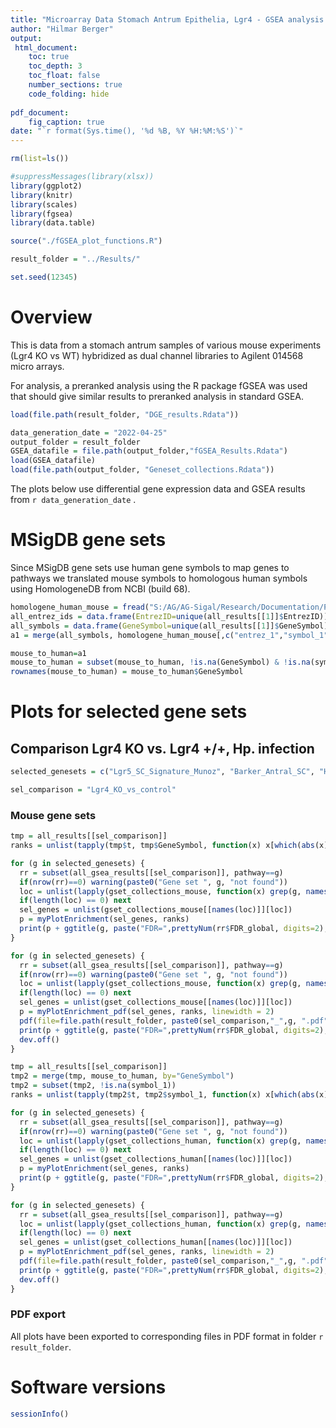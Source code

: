 ```yaml
---
title: "Microarray Data Stomach Antrum Epithelia, Lgr4 - GSEA analysis on DGE results - Plots"
author: "Hilmar Berger"
output: 
 html_document:
    toc: true
    toc_depth: 3
    toc_float: false
    number_sections: true
    code_folding: hide
    
pdf_document:
    fig_caption: true
date: "`r format(Sys.time(), '%d %B, %Y %H:%M:%S')`"
---
```


```r
rm(list=ls())

#suppressMessages(library(xlsx))
library(ggplot2)
library(knitr)
library(scales)
library(fgsea)
library(data.table)

source("./fGSEA_plot_functions.R")

result_folder = "../Results/"

set.seed(12345)
```

# Overview

This is data from a stomach antrum samples of various mouse experiments (Lgr4 KO vs WT) hybridized as dual channel libraries to Agilent 014568 micro arrays. 

For analysis, a preranked analysis using the R package fGSEA was used that should give similar results to preranked analysis in standard GSEA. 


```r
load(file.path(result_folder, "DGE_results.Rdata"))
```

```r
data_generation_date = "2022-04-25"
output_folder = result_folder
GSEA_datafile = file.path(output_folder,"fGSEA_Results.Rdata")
load(GSEA_datafile)
load(file.path(output_folder, "Geneset_collections.Rdata"))
```


The plots below use differential gene expression data and GSEA results from `r data_generation_date` .


# MSigDB gene sets

Since MSigDB gene sets use human gene symbols to map genes to pathways we translated mouse symbols to homologous human symbols using HomologeneDB from NCBI (build 68). 


```r
homologene_human_mouse = fread("S:/AG/AG-Sigal/Research/Documentation/Projects/Hilmar Berger/References/HomologousGenes/HomoloGene/build68/homologene_9606_10090.txt")
all_entrez_ids = data.frame(EntrezID=unique(all_results[[1]]$EntrezID))
all_symbols = data.frame(GeneSymbol=unique(all_results[[1]]$GeneSymbol))
a1 = merge(all_symbols, homologene_human_mouse[,c("entrez_1","symbol_1","symbol_2"), with=F], by.x="GeneSymbol", by.y="symbol_2", all.x=T, sort=F)

mouse_to_human=a1
mouse_to_human = subset(mouse_to_human, !is.na(GeneSymbol) & !is.na(symbol_1) & !symbol_1 == "")
rownames(mouse_to_human) = mouse_to_human$GeneSymbol
```


# Plots for selected gene sets

## Comparison Lgr4 KO vs. Lgr4 +/+, Hp. infection


```r
selected_genesets = c("Lgr5_SC_Signature_Munoz", "Barker_Antral_SC", "Herbst_et_al_Beta_catenin_targets","HALLMARK_TNFA_SIGNALING_VIA_NFKB")
```


```r
sel_comparison = "Lgr4_KO_vs_control"
```

### Mouse gene sets

```r
tmp = all_results[[sel_comparison]]
ranks = unlist(tapply(tmp$t, tmp$GeneSymbol, function(x) x[which(abs(x)==max(abs(x)))] ))

for (g in selected_genesets) {
  rr = subset(all_gsea_results[[sel_comparison]], pathway==g)
  if(nrow(rr)==0) warning(paste0("Gene set ", g, "not found"))
  loc = unlist(lapply(gset_collections_mouse, function(x) grep(g, names(x))))
  if(length(loc) == 0) next 
  sel_genes = unlist(gset_collections_mouse[[names(loc)]][loc])
  p = myPlotEnrichment(sel_genes, ranks)
  print(p + ggtitle(g, paste("FDR=",prettyNum(rr$FDR_global, digits=2),", p=",prettyNum(rr$pval, digits=2), ", ES=",prettyNum(rr$ES, digits=2), ", NES=",prettyNum(rr$NES, digits=2) ) ) )
}
```


```r
for (g in selected_genesets) {
  rr = subset(all_gsea_results[[sel_comparison]], pathway==g)
  if(nrow(rr)==0) warning(paste0("Gene set ", g, "not found"))
  loc = unlist(lapply(gset_collections_mouse, function(x) grep(g, names(x))))
  if(length(loc) == 0) next
  sel_genes = unlist(gset_collections_mouse[[names(loc)]][loc])
  p = myPlotEnrichment_pdf(sel_genes, ranks, linewidth = 2)
  pdf(file=file.path(result_folder, paste0(sel_comparison,"_",g, ".pdf")), width=8, height = 6)
  print(p + ggtitle(g, paste("FDR=",prettyNum(rr$FDR_global, digits=2),", p=",prettyNum(rr$pval, digits=2), ", ES=",prettyNum(rr$ES, digits=2), ", NES=",prettyNum(rr$NES, digits=2) ) ) )
  dev.off()
}
```


```r
tmp = all_results[[sel_comparison]]
tmp2 = merge(tmp, mouse_to_human, by="GeneSymbol")
tmp2 = subset(tmp2, !is.na(symbol_1))
ranks = unlist(tapply(tmp2$t, tmp2$symbol_1, function(x) x[which(abs(x)==max(abs(x)))] ))

for (g in selected_genesets) {
  rr = subset(all_gsea_results[[sel_comparison]], pathway==g)
  if(nrow(rr)==0) warning(paste0("Gene set ", g, "not found"))
  loc = unlist(lapply(gset_collections_human, function(x) grep(g, names(x))))
  if(length(loc) == 0) next 
  sel_genes = unlist(gset_collections_human[[names(loc)]][loc])
  p = myPlotEnrichment(sel_genes, ranks)
  print(p + ggtitle(g, paste("FDR=",prettyNum(rr$FDR_global, digits=2),", p=",prettyNum(rr$pval, digits=2), ", ES=",prettyNum(rr$ES, digits=2), ", NES=",prettyNum(rr$NES, digits=2) ) ) )
}
```

```r
for (g in selected_genesets) {
  rr = subset(all_gsea_results[[sel_comparison]], pathway==g)
  loc = unlist(lapply(gset_collections_human, function(x) grep(g, names(x))))
  if(length(loc) == 0) next 
  sel_genes = unlist(gset_collections_human[[names(loc)]][loc])
  p = myPlotEnrichment_pdf(sel_genes, ranks, linewidth = 2)
  pdf(file=file.path(result_folder, paste0(sel_comparison,"_",g, ".pdf")), width=8, height = 6)
  print(p + ggtitle(g, paste("FDR=",prettyNum(rr$FDR_global, digits=2),", p=",prettyNum(rr$pval, digits=2), ", ES=",prettyNum(rr$ES, digits=2), ", NES=",prettyNum(rr$NES, digits=2) ) ) )
  dev.off()
}
```


### PDF export

All plots have been exported to corresponding files in PDF format in folder `r result_folder`.


# Software versions

```r
sessionInfo()
```
